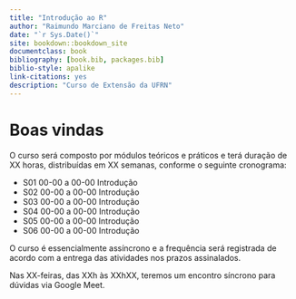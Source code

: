 ```yaml
--- 
title: "Introdução ao R"
author: "Raimundo Marciano de Freitas Neto"
date: "`r Sys.Date()`"
site: bookdown::bookdown_site
documentclass: book
bibliography: [book.bib, packages.bib]
biblio-style: apalike
link-citations: yes
description: "Curso de Extensão da UFRN"
---
```


# Boas vindas

O curso será composto por módulos teóricos e práticos e terá duração de XX horas, distribuídas em XX semanas, conforme o seguinte cronograma:

* S01 00-00 a 00-00 Introdução
* S02 00-00 a 00-00 Introdução
* S03 00-00 a 00-00 Introdução
* S04 00-00 a 00-00 Introdução
* S05 00-00 a 00-00 Introdução
* S06 00-00 a 00-00 Introdução

O curso é essencialmente assíncrono e a frequência será registrada de acordo com a entrega das atividades nos prazos assinalados.

Nas XX-feiras, das XXh às XXhXX, teremos um encontro síncrono para dúvidas via Google Meet.